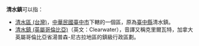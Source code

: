 '''清水鎮'''可以指：
{{PRC admin/disambig|11/01/09/107|51/14/21/138/000|51/20/02/202/000|51/17/24/117|37/15/25/104|62/09/02/101|21/11/04/106|61/08/22/107|51/08/11/113}}
* [[清水區_(台灣)|清水區 (台灣)]]，[[中華民國|中華民國]][[臺中市|臺中市]]下轄的一個區，原為[[臺中縣|臺中縣]]清水鎮。
* [[清水鎮_(英屬哥倫比亞)|清水鎮 (英屬哥倫比亞)]]（英文：Clearwater），音譯又稱克里爾瓦特，加拿大英屬哥倫比亞省湯普森-尼古拉地區的鎮級行政區劃。
{{disambig|Cat=三字镇名消歧义}}